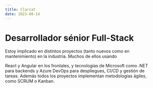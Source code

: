 ```yaml
---
title: Clarcat
date: 2023-08-14
---
```



# Desarrollador sénior Full-Stack

Estoy implicado en distintos proyectos (tanto nuevos como en mantenimiento) en la industria. Muchos de ellos usando
<Link href="https://react.dev/"><Icon name="mdi:react" /> React</Link> y <Link href="https://angular.io/">
<Icon name="devicon:angular" /> Angular</Link> en los frontales, y tecnologías de Microsoft como 
<Link href="https://dotnet.microsoft.com">.NET</Link> para backends y
<Link href="https://azure.microsoft.com/es-es/products/devops/"><Icon name="devicon:azure" /> Azure DevOps</Link> para
despliegues, CI/CD y gestión de tareas. Además todos los proyectos implementan metodologías ágiles, como SCRUM o Kanban.